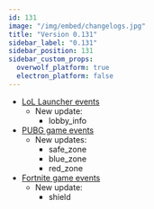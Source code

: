 ```yaml
---
id: 131
image: "/img/embed/changelogs.jpg"
title: "Version 0.131"
sidebar_label: "0.131"
sidebar_position: 131
sidebar_custom_props:
  overwolf_platform: true
  electron_platform: false
---
```


* [LoL Launcher events](/api/games/launchers/events/league-of-legends)
  * New update:
    * lobby_info
* [PUBG game events](/api/games/events/player-unknowns-battlegrounds)
  * New updates:
    * safe_zone
    * blue_zone
    * red_zone
* [Fortnite game events](/api/games/events/fortnite)
  * New update:
    * shield

